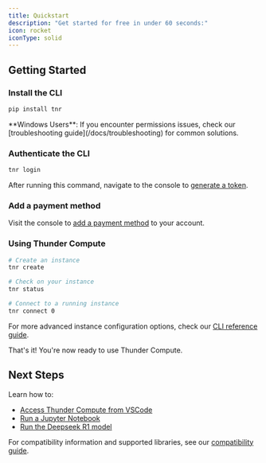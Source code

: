 ```yaml
---
title: Quickstart
description: "Get started for free in under 60 seconds:"
icon: rocket
iconType: solid
---
```


## Getting Started

### Install the CLI

```bash
pip install tnr
```

<Note>
  **Windows Users**: If you encounter permissions issues, check our [troubleshooting guide](/docs/troubleshooting) for common solutions.
</Note>

### Authenticate the CLI

```bash
tnr login
```

After running this command, navigate to the console to [generate a token](https://console.thundercompute.com/settings/tokens).

### Add a payment method

Visit the console to [add a payment method](https://console.thundercompute.com/settings/billing) to your account.

### Using Thunder Compute

```bash
# Create an instance
tnr create

# Check on your instance
tnr status

# Connect to a running instance
tnr connect 0
```

For more advanced instance configuration options, check our [CLI reference guide](/docs/cli-reference).

That's it! You're now ready to use Thunder Compute.

## Next Steps

Learn how to:
- [Access Thunder Compute from VSCode](/guides/vscode-integration-for-thunder-compute)
- [Run a Jupyter Notebook](/guides/running-jupyter-notebooks-on-thunder-compute)
- [Run the Deepseek R1 model](/guides/deepseek-r1-running-locally-on-thunder-compute)

For compatibility information and supported libraries, see our [compatibility guide](/docs/compatibility).
